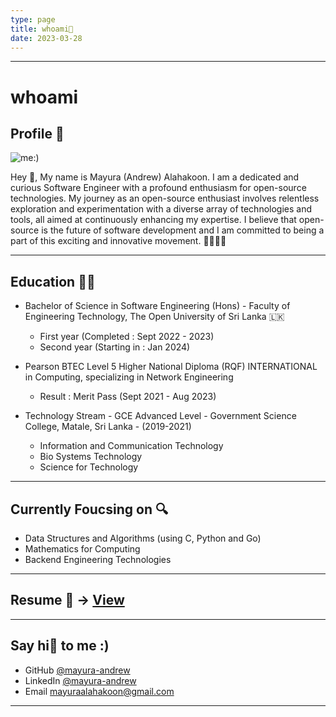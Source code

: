 ```yaml
---
type: page
title: whoami🤖
date: 2023-03-28
---
```

---
# whoami 

## Profile 👤

![me:)](public/images/me.png)

Hey 👋, My name is Mayura (Andrew) Alahakoon. I am a dedicated and curious Software Engineer with a profound enthusiasm for open-source technologies. 
My journey as an open-source enthusiast involves relentless exploration and experimentation with a 
diverse array of technologies and tools, all aimed at continuously enhancing my expertise. 
I believe that open-source is the future of software development and I am committed to being a part of 
this exciting and innovative movement. 🚀🤖👨‍💻

---

## Education 👨‍🎓

- Bachelor of Science in Software Engineering (Hons) - Faculty of Engineering Technology, The Open University of Sri Lanka 🇱🇰
    - First year (Completed : Sept 2022 - 2023)
    - Second year (Starting in : Jan 2024)

- Pearson BTEC Level 5 Higher National Diploma (RQF) INTERNATIONAL in Computing, specializing in Network Engineering
    - Result : Merit Pass (Sept 2021 - Aug 2023)

- Technology Stream - GCE Advanced Level - Government Science College, Matale, Sri Lanka - (2019-2021)
    - Information and Communication Technology
    - Bio Systems Technology
    - Science for Technology
---

## Currently Foucsing on 🔍

- Data Structures and Algorithms (using C, Python and Go)
- Mathematics for Computing
- Backend Engineering Technologies 

---

## Resume 📎 -> [View](https://drive.google.com/file/d/1QWgLrhqUqU6NvfrCBi2gDxkhz7aLbod6/view?usp=sharing)


---

## Say hi👋 to me :) 
- GitHub [@mayura-andrew](https://github.com/mayura-andrew)
- LinkedIn [@mayura-andrew](https://www.linkedin.com/in/mayura-alahakoon-827381201/)
- Email mayuraalahakoon@gmail.com

---

